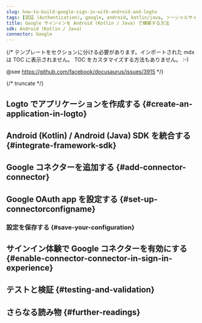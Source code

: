 ```yaml
---
slug: how-to-build-google-sign-in-with-android-and-logto
tags: [認証 (Authentication), google, android, kotlin/java, ソーシャルサインイン, サインイン, ログイン]
title: Google サインインを Android (Kotlin / Java) で構築する方法
sdk: Android (Kotlin / Java)
connector: Google
---
```


{/*
  テンプレートをセクションに分ける必要があります。インポートされた mdx は TOC に表示されません。
  TOC をカスタマイズする方法もありません。 :-)

  @see https://github.com/facebook/docusaurus/issues/3915
*/}




{/* truncate */}

<Intro connector={connector} sdk="Android (Kotlin / Java)" link="https://developer.android.com" />

## Logto でアプリケーションを作成する \{#create-an-application-in-logto}

<CreateApplication type="ネイティブアプリ" framework="Android (Kotlin) / Android (Java)" />

## Android (Kotlin) / Android (Java) SDK を統合する \{#integrate-framework-sdk}

<IntegrateSdk />

## Google コネクターを追加する \{#add-connector-connector}

<AddSocialConnector connector={connector} framework="Android (Kotlin) / Android (Java)" />

## Google OAuth app を設定する \{#set-up-connectorconfigname}

<ConnectorGuide />

### 設定を保存する \{#save-your-configuration}

<SaveYourConfiguration connector={connector} />

## サインイン体験で Google コネクターを有効にする \{#enable-connector-connector-in-sign-in-experience}

<EnableSocialConnector connector={connector} />

## テストと検証 \{#testing-and-validation}

<TestingAndValidation connector={connector} sdk="Android (Kotlin / Java)" />

## さらなる読み物 \{#further-readings}

<FurtherReadings />